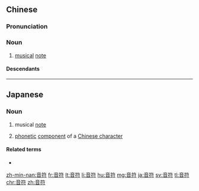 ==Chinese==
{{zh-forms}}

===Pronunciation===
{{zh-pron
|m=yīnfú
|c=jam1 fu4
|mn=im-hû
|cat=n
}}

===Noun===
{{zh-noun}}

# {{lb|zh|music}} [[musical]] [[note]]

====Descendants====
{{CJKV||おんぷ|음부|âm phù}}

----

==Japanese==
{{ja-kanjitab|音|符}}
{{wikipedia|lang=ja}}

===Noun===
{{ja-noun|おんぷ}}

# {{lb|ja|music}} musical [[note]]
# [[phonetic]] [[component]] of a [[Chinese character]]

====Related terms====
* {{ja-r|意符|いふ}}

[[zh-min-nan:音符]]
[[fr:音符]]
[[lt:音符]]
[[li:音符]]
[[hu:音符]]
[[mg:音符]]
[[ja:音符]]
[[sv:音符]]
[[tl:音符]]
[[chr:音符]]
[[zh:音符]]